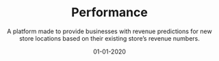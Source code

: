 ---
hidden: true

name: "Performance"
description: A platform made to provide businesses with revenue predictions for new store locations based on their existing store’s revenue numbers.

title: "Performance"
subtitle: A platform made to provide businesses with revenue predictions for new store locations based on their existing store’s revenue numbers.

date: "01-01-2020"
order: 11
thumbnail: media/thumbnail.png

company: "Topos"
collaborators: 
- Ria McIlwraith
- Mahir Yavuz

categories:
  - product-design
  - front-end-development
embeddedImages:

---